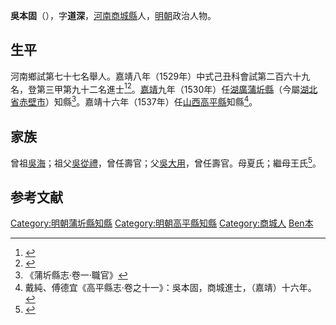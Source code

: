 {{明清人物信息框
| 姓名 = 吳本固
| 原名 =
| 圖片名稱= 
| 圖片大小 =
| 圖片說明 = 
| 最高職務 =
| 國家 = 大明 
| 爵位 =
| 籍貫 = [[河南|河南]][[汝寧府|汝寧府]][[光州|光州]][[商城縣|商城縣]]軍籍
| 族裔 = 
| 字號 = 字道深
| 諡號 =
| 出生日期 = 生年不詳
| 出生地點 = <!---河南汝寧府光州商城縣--->
| 逝世日期 = 卒年不詳 
| 逝世地點 =
| 墓葬 =
| 配偶 = 
| 親屬 = 
| 出身 =
* 嘉靖八年己丑科同進士出身
| 經歷 =
| 著作 =  
}}
'''吳本固'''（{{bd|？||？|catIdx=}}），字'''道深'''，[[河南|河南]][[商城縣|商城縣]]人，[[明朝|明朝]]政治人物。

== 生平 ==
河南鄉試第七十七名舉人。嘉靖八年（1529年）中式己丑科會試第二百六十九名，登第三甲第九十二名進士<ref>{{Cite book|title=《皇明贡举考》卷五|last=（明）[[张朝瑞|张朝瑞]]|first=|publisher=《续修四库全书》史部第828册|year=|isbn=|location=|pages=}}</ref><ref>{{Cite book|title=贡举志五种 上|last=鲁小俊，江俊伟著|first=|publisher=武汉：武汉大学出版社|year=2009|isbn=978-7-307-07043-1|location=|pages=}}</ref>。[[嘉靖|嘉靖]]九年（1530年）任[[湖廣承宣佈政使司|湖廣]][[蒲圻縣|蒲圻縣]]（今屬[[湖北省|湖北省]][[赤壁市|赤壁市]]）知縣<ref>《蒲圻縣志·卷一·職官》</ref>。嘉靖十六年（1537年）任[[山西|山西]][[高平縣|高平縣]]知縣<ref>戴純、傅德宜《高平縣志·卷之十一》：吳本固，商城進士，（嘉靖）十六年。</ref>。

== 家族 ==
曾祖[[吳海|吳海]]；祖父[[吳從禮|吳從禮]]，曾任壽官；父[[吳大用|吳大用]]，曾任壽官。母夏氏；繼母王氏<ref>{{Cite book|title=天一阁藏明代科举录选刊 登科录 点校本|last=龚延明主编|first=|publisher=宁波出版社|year=2016|isbn=978-7-5526-2320-8|location=宁波|pages=|quote=《天一閣藏明代科舉錄選刊.登科錄》之《嘉靖八年己丑科進士登科錄》}}</ref>。

==参考文献==
{{reflist}}

{{start box}}
{{s-off}}
{{succession box|[[方一桂|方一桂]]|[[沈正|沈正]]|[[湖廣承宣佈政使司|湖廣]][[蒲圻縣|蒲圻縣]][[蒲圻縣知縣列表|知縣]]|<small>[[嘉靖|嘉靖]]九年（1530年）上任</small>}}
{{succession box|[[劉鳳池|劉鳳池]]|[[劉大實|劉大實]]|[[山西|山西]][[高平縣|高平縣]][[知縣|知縣]]|<small>嘉靖十六年（1537年）上任</small>}}
{{end box}}
{{嘉靖八年己丑科殿試金榜}}

{{DEFAULTSORT:Wu吳}}
[[Category:明朝蒲圻縣知縣|Category:明朝蒲圻縣知縣]]
[[Category:明朝高平縣知縣|Category:明朝高平縣知縣]]
[[Category:商城人|Category:商城人]]
[[Category:吳姓|Ben本]]